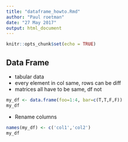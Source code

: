 ```yaml
---
title: "dataframe_howto.Rmd"
author: "Paul roetman"
date: "27 May 2017"
output: html_document
---
```


```r
knitr::opts_chunk$set(echo = TRUE)
```

## Data Frame

* tabular data
* every element in col same, rows can be diff
* matrices all have to be same, df not

```r
my_df <- data.frame(foo=1:4, bar=c(T,T,F,F))
my_df
```

* Rename columns
```r
names(my_df) <- c('col1','col2')
my_df
```

